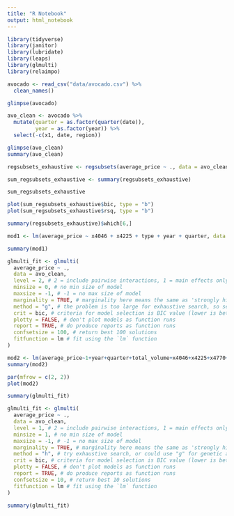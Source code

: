```yaml
---
title: "R Notebook"
output: html_notebook
---
```


```r
library(tidyverse)
library(janitor)
library(lubridate)
library(leaps)
library(glmulti)
library(relaimpo)
```

```r
avocado <- read_csv("data/avocado.csv") %>%
  clean_names()
```

```r
glimpse(avocado)
```

```r
avo_clean <- avocado %>%
  mutate(quarter = as.factor(quarter(date)),
         year = as.factor(year)) %>%
  select(-c(x1, date, region))
```


```r
glimpse(avo_clean)
summary(avo_clean)
```


```r
regsubsets_exhaustive <- regsubsets(average_price ~ ., data = avo_clean, nvmax = 15, method = "exhaustive")

sum_regsubsets_exhaustive <- summary(regsubsets_exhaustive)

sum_regsubsets_exhaustive
```




```r
plot(sum_regsubsets_exhaustive$bic, type = "b")
plot(sum_regsubsets_exhaustive$rsq, type = "b")
```
```r
summary(regsubsets_exhaustive)$which[6,]
```

```r
mod1 <- lm(average_price ~ x4046 + x4225 + type + year + quarter, data = avo_clean)

summary(mod1)
```

```r

glmulti_fit <- glmulti(
  average_price ~ ., 
  data = avo_clean,
  level = 2, # 2 = include pairwise interactions, 1 = main effects only (main effect = no pairwise interactions)
  minsize = 0, # no min size of model
  maxsize = -1, # -1 = no max size of model
  marginality = TRUE, # marginality here means the same as 'strongly hierarchical' interactions, i.e. include pairwise interactions only if both predictors present in the model as main effects.
  method = "g", # the problem is too large for exhaustive search, so search using a genetic algorithm
  crit = bic, # criteria for model selection is BIC value (lower is better)
  plotty = FALSE, # don't plot models as function runs
  report = TRUE, # do produce reports as function runs
  confsetsize = 100, # return best 100 solutions
  fitfunction = lm # fit using the `lm` function
)
```

```r
mod2 <- lm(average_price~1+year+quarter+total_volume+x4046+x4225+x4770+total_bags+small_bags+large_bags+x_large_bags+type+quarter:year+x4225:x4046+total_bags:total_volume+small_bags:total_volume+small_bags:x4225+large_bags:total_volume+large_bags:small_bags+x_large_bags:total_bags+x_large_bags:small_bags+type:x4046+type:x4225+type:x4770+type:large_bags+type:x_large_bags+year:x4225+year:total_bags+year:small_bags+year:large_bags+year:x_large_bags+year:type, data = avo_clean)
summary(mod2)
```

```r
par(mfrow = c(2, 2))
plot(mod2)
```

```r
summary(glmulti_fit)
```

```r
glmulti_fit <- glmulti(
  average_price ~ ., 
  data = avo_clean,
  level = 1, # 2 = include pairwise interactions, 1 = main effects only (main effect = no pairwise interactions)
  minsize = 1, # no min size of model
  maxsize = -1, # -1 = no max size of model
  marginality = TRUE, # marginality here means the same as 'strongly hierarchical' interactions, i.e. include pairwise interactions only if both predictors present in the model as main effects.
  method = "h", # try exhaustive search, or could use "g" for genetic algorithm instead
  crit = bic, # criteria for model selection is BIC value (lower is better)
  plotty = FALSE, # don't plot models as function runs
  report = TRUE, # do produce reports as function runs
  confsetsize = 10, # return best 10 solutions
  fitfunction = lm # fit using the `lm` function
)
```

```r
summary(glmulti_fit)
```

